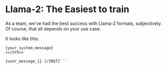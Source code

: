 # Llama-2: The Easiest to train

As a team, we've had the best success with Llama-2 formats, subjectively. Of course, that all depends on your use case.

It looks like this:

```<s>[INST] <<SYS>>
{your_system_message}
<</SYS>>

{user_message_1} [/INST]```
